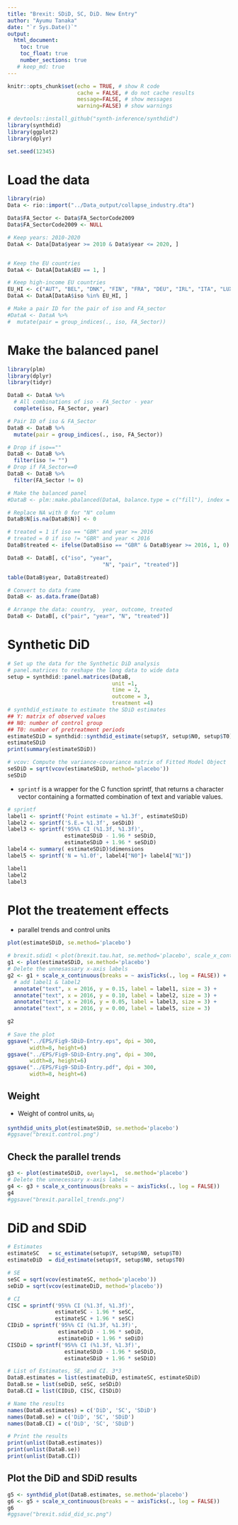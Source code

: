 ```yaml
---
title: "Brexit: SDiD, SC, DiD. New Entry"
author: "Ayumu Tanaka"
date: "`r Sys.Date()`"
output:
  html_document:
    toc: true
    toc_float: true
    number_sections: true
   # keep_md: true
---
```


```r
knitr::opts_chunk$set(echo = TRUE, # show R code
                      cache = FALSE, # do not cache results
                      message=FALSE, # show messages
                      warning=FALSE) # show warnings

```


```r
# devtools::install_github("synth-inference/synthdid")
library(synthdid)
library(ggplot2)
library(dplyr)

set.seed(12345)
```

# Load the data


```r
library(rio)
Data <- rio::import("../Data_output/collapse_industry.dta")

Data$FA_Sector <- Data$FA_SectorCode2009
Data$FA_SectorCode2009 <- NULL

# Keep years: 2010-2020
DataA <- Data[Data$year >= 2010 & Data$year <= 2020, ]


# Keep the EU countries
DataA <- DataA[DataA$EU == 1, ]

# Keep high-income EU countries
EU_HI <- c("AUT", "BEL", "DNK", "FIN", "FRA", "DEU", "IRL", "ITA", "LUX", "NLD", "SWE", "GBR")
DataA <- DataA[DataA$iso %in% EU_HI, ]

# Make a pair ID for the pair of iso and FA_sector
#DataA <- DataA %>%
#  mutate(pair = group_indices(., iso, FA_Sector))

```


# Make the balanced panel

```r

library(plm)
library(dplyr)
library(tidyr)

DataB <- DataA %>%
  # All combinations of iso - FA_Sector - year
  complete(iso, FA_Sector, year)

# Pair ID of iso & FA_Sector
DataB <- DataB %>%
  mutate(pair = group_indices(., iso, FA_Sector))

# Drop if iso==""
DataB <- DataB %>%
  filter(iso != "")
# Drop if FA_Sector==0
DataB <- DataB %>%
  filter(FA_Sector != 0)

# Make the balanced panel
#DataB <- plm::make.pbalanced(DataA, balance.type = c("fill"), index = c("iso", "year"))

# Replace NA with 0 for "N" column
DataB$N[is.na(DataB$N)] <- 0

```



```r

# treated = 1 if iso == "GBR" and year >= 2016
# treated = 0 if iso != "GBR" and year < 2016
DataB$treated <- ifelse(DataB$iso == "GBR" & DataB$year >= 2016, 1, 0)

DataB <- DataB[, c("iso", "year", 
                              "N", "pair", "treated")]

table(DataB$year, DataB$treated)

# Convert to data frame
DataB <- as.data.frame(DataB)

# Arrange the data: country,  year, outcome, treated
DataB <- DataB[, c("pair", "year", "N", "treated")]

```



# Synthetic DiD


```r

# Set up the data for the Synthetic DiD analysis
# panel.matrices to reshape the long data to wide data
setup = synthdid::panel.matrices(DataB, 
                                 unit =1, 
                                 time = 2, 
                                 outcome = 3, 
                                 treatment =4)
# synthdid_estimate to estimate the SDiD estimates
## Y: matrix of observed values
## N0: number of control group
## T0: number of pretreatment periods
estimateSDiD = synthdid::synthdid_estimate(setup$Y, setup$N0, setup$T0)
estimateSDiD
print(summary(estimateSDiD))

# vcov: Compute the variance-covariance matrix of Fitted Model Object
seSDiD = sqrt(vcov(estimateSDiD, method='placebo'))
seSDiD


```


- `sprintf` is a wrapper for the C function sprintf, that returns a character vector containing a formatted combination of text and variable values.

```r
# sprintf
label1 <- sprintf('Point estimate = %1.3f', estimateSDiD)
label2 <- sprintf('S.E.= %1.3f', seSDiD)
label3 <- sprintf('95%% CI (%1.3f, %1.3f)', 
                  estimateSDiD - 1.96 * seSDiD, 
                  estimateSDiD + 1.96 * seSDiD)
label4 <- summary( estimateSDiD)$dimensions
label5 <- sprintf('N = %1.0f', label4["N0"]+ label4["N1"])

label1
label2
label3
```


# Plot the treatement effects
- parallel trends and control units

```r
plot(estimateSDiD, se.method='placebo')

# brexit.sdid1 < plot(brexit.tau.hat, se.method='placebo', scale_x_continuous(breaks=seq(2010,2020,2)))
g1 <- plot(estimateSDiD, se.method='placebo')
# Delete the unnesassary x-axis labels
g2 <- g1 + scale_x_continuous(breaks = ~ axisTicks(., log = FALSE)) + 
  # add label1 & label2
  annotate("text", x = 2016, y = 0.15, label = label1, size = 3) +
  annotate("text", x = 2016, y = 0.10, label = label2, size = 3) +
  annotate("text", x = 2016, y = 0.05, label = label3, size = 3) +
  annotate("text", x = 2016, y = 0.00, label = label5, size = 3) 

g2
    
# Save the plot
ggsave("../EPS/Fig9-SDiD-Entry.eps", dpi = 300,
       width=8, height=6)
ggsave("../EPS/Fig9-SDiD-Entry.png", dpi = 300,
       width=8, height=6)
ggsave("../EPS/Fig9-SDiD-Entry.pdf", dpi = 300,
       width=8, height=6)

```

## Weight

- Weight of control units, $\omega_i$


```r
synthdid_units_plot(estimateSDiD, se.method='placebo')
#ggsave("brexit.control.png")
```


## Check the parallel trends


```r
g3 <- plot(estimateSDiD, overlay=1,  se.method='placebo')
# Delete the unnecessary x-axis labels
g4 <- g3 + scale_x_continuous(breaks = ~ axisTicks(., log = FALSE)) 
g4
#ggsave("brexit.parallel_trends.png")
```


# DiD and SDiD

```r
# Estimates
estimateSC   = sc_estimate(setup$Y, setup$N0, setup$T0)
estimateDiD  = did_estimate(setup$Y, setup$N0, setup$T0)

# SE
seSC = sqrt(vcov(estimateSC, method='placebo'))
seDiD = sqrt(vcov(estimateDiD, method='placebo'))

# CI
CISC = sprintf('95%% CI (%1.3f, %1.3f)', 
               estimateSC - 1.96 * seSC, 
               estimateSC + 1.96 * seSC)
CIDiD = sprintf('95%% CI (%1.3f, %1.3f)', 
                estimateDiD - 1.96 * seDiD, 
                estimateDiD + 1.96 * seDiD)
CISDiD = sprintf('95%% CI (%1.3f, %1.3f)', 
                  estimateSDiD - 1.96 * seSDiD, 
                  estimateSDiD + 1.96 * seSDiD)

# List of Estimates, SE, and CI. 3*3
DataB.estimates = list(estimateDiD, estimateSC, estimateSDiD)
DataB.se = list(seDiD, seSC, seSDiD)
DataB.CI = list(CIDiD, CISC, CISDiD)

# Name the results
names(DataB.estimates) = c('DiD', 'SC', 'SDiD')
names(DataB.se) = c('DiD', 'SC', 'SDiD')
names(DataB.CI) = c('DiD', 'SC', 'SDiD')

```


```r
# Print the results
print(unlist(DataB.estimates))
print(unlist(DataB.se))
print(unlist(DataB.CI))

```


## Plot the DiD and SDiD results

```r
g5 <- synthdid_plot(DataB.estimates, se.method='placebo')
g6 <- g5 + scale_x_continuous(breaks = ~ axisTicks(., log = FALSE)) 
g6
#ggsave("brexit.sdid_did_sc.png")
```





